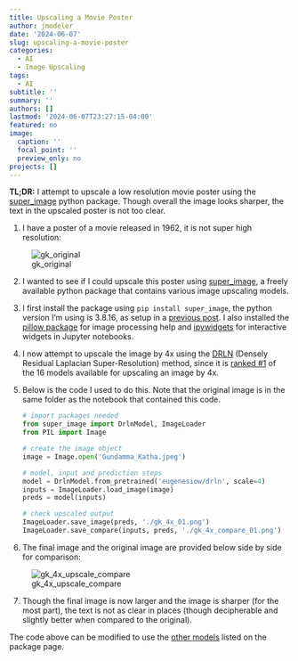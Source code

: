 ```yaml
---
title: Upscaling a Movie Poster
author: jmodeler
date: '2024-06-07'
slug: upscaling-a-movie-poster
categories:
  - AI
  - Image Upscaling
tags:
  - AI
subtitle: ''
summary: ''
authors: []
lastmod: '2024-06-07T23:27:15-04:00'
featured: no
image:
  caption: ''
  focal_point: ''
  preview_only: no
projects: []
---
```


**TL;DR:** I attempt to upscale a low resolution movie poster using the [super_image](https://pypi.org/project/super-image/#pre-trained-models) python package. Though overall the image looks sharper, the text in the upscaled poster is not too clear.

  1. I have a poster of a movie released in 1962, it is not super high resolution:
  
  ![gk_original](Gundamma_Katha.jpeg)
  
  2. I wanted to see if I could upscale this poster using [super_image](https://pypi.org/project/super-image/#pre-trained-models), a freely available python package that contains various image upscaling models. 
  3. I first install the package using `pip install super_image`, the python version I'm using is 3.8.16, as setup in a [previous post](https://jmodeler.github.io/posts/resolving-install-errors-for-the-lightweight-mmm-python-package/). I also installed the [pillow package](https://pypi.org/project/pillow/) for image processing help and [ipywidgets](https://pypi.org/project/ipywidgets/) for interactive widgets in Jupyter notebooks.
  4. I now attempt to upscale the image by 4x using the [DRLN](https://huggingface.co/eugenesiow/drln) (Densely Residual Laplacian Super-Resolution) method, since it is [ranked #1](https://pypi.org/project/super-image/#pre-trained-models) of the 16 models available for upscaling an image by 4x.
  5. Below is the code I used to do this. Note that the original image is in the same folder as the notebook that contained this code.
  
      ```python
      # import packages needed
      from super_image import DrlnModel, ImageLoader
      from PIL import Image
      
      # create the image object
      image = Image.open('Gundamma_Katha.jpeg')
      
      # model, input and prediction steps
      model = DrlnModel.from_pretrained('eugenesiow/drln', scale=4)
      inputs = ImageLoader.load_image(image)
      preds = model(inputs)
      
      # check upscaled output
      ImageLoader.save_image(preds, './gk_4x_01.png')
      ImageLoader.save_compare(inputs, preds, './gk_4x_compare_01.png')
      ```
  
  6. The final image and the original image are provided below side by side for comparison:
  
  ![gk_4x_upscale_compare](gk_4x_compare_01.png)
    
  7. Though the final image is now larger and the image is sharper (for the most part), the text is not as clear in places (though decipherable and slightly better when compared to the original).
  
The code above can be modified to use the [other models](https://pypi.org/project/super-image/#pre-trained-models) listed on the package page. 

